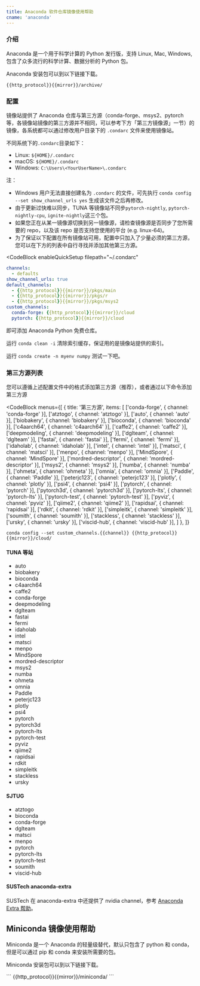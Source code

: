 ```yaml
---
title: Anaconda 软件仓库镜像使用帮助
cname: 'anaconda'
---
```


### 介绍

Anaconda 是一个用于科学计算的 Python 发行版，支持 Linux, Mac, Windows, 包含了众多流行的科学计算、数据分析的 Python 包。

Anaconda 安装包可以到以下链接下载。

<CodeBlock>

```
{{http_protocol}}{{mirror}}/archive/
```

</CodeBlock>

### 配置

镜像站提供了 Anaconda 仓库与第三方源（conda-forge、msys2、pytorch 等，各镜像站镜像的第三方源并不相同，可以参考下方「第三方镜像源」一节）的镜像，各系统都可以通过修改用户目录下的 `.condarc` 文件来使用镜像站。

不同系统下的`.condarc`目录如下：
- Linux: `${HOME}/.condarc`
- macOS: `${HOME}/.condarc`
- Windows: `C:\Users\<YourUserName>\.condarc`

注：
  * Windows 用户无法直接创建名为 `.condarc` 的文件，可先执行 `conda config --set show_channel_urls yes` 生成该文件之后再修改。
  * 由于更新过快难以同步，TUNA 等镜像站不同步`pytorch-nightly`, `pytorch-nightly-cpu`, `ignite-nightly`这三个包。
  * 如果您正在从某一镜像源切换到另一镜像源，请检查镜像源是否同步了您所需要的 repo，以及该 repo 是否支持您使用的平台 (e.g. linux-64)。
  * 为了保证以下配置在所有镜像站可用，配置中只加入了少量必须的第三方源，您可以在下方的列表中自行寻找并添加其他第三方源。

<CodeBlock
  enableQuickSetup
  filepath="~/.condarc"
>

```yaml
channels:
  - defaults
show_channel_urls: true
default_channels:
  - {{http_protocol}}{{mirror}}/pkgs/main
  - {{http_protocol}}{{mirror}}/pkgs/r
  - {{http_protocol}}{{mirror}}/pkgs/msys2
custom_channels:
  conda-forge: {{http_protocol}}{{mirror}}/cloud
  pytorch: {{http_protocol}}{{mirror}}/cloud
```

</CodeBlock>

即可添加 Anaconda Python 免费仓库。

运行 `conda clean -i` 清除索引缓存，保证用的是镜像站提供的索引。

运行 `conda create -n myenv numpy` 测试一下吧。

### 第三方源列表

您可以遵循上述配置文件中的格式添加第三方源（推荐），或者通过以下命令添加第三方源

<CodeBlock
  menus={[
    {
      title: '第三方源',
      items: [
        ['conda-forge', { channel: 'conda-forge' }],
        ['atztogo', { channel: 'atztogo' }],
        ['auto', { channel: 'auto' }],
        ['biobakery', { channel: 'biobakery' }],
        ['bioconda', { channel: 'bioconda' }],
        ['c4aarch64', { channel: 'c4aarch64' }],
        ['caffe2', { channel: 'caffe2' }],
        ['deepmodeling', { channel: 'deepmodeling' }],
        ['dglteam', { channel: 'dglteam' }],
        ['fastai', { channel: 'fastai' }],
        ['fermi', { channel: 'fermi' }],
        ['idaholab', { channel: 'idaholab' }],
        ['intel', { channel: 'intel' }],
        ['matsci', { channel: 'matsci' }],
        ['menpo', { channel: 'menpo' }],
        ['MindSpore', { channel: 'MindSpore' }],
        ['mordred-descriptor', { channel: 'mordred-descriptor' }],
        ['msys2', { channel: 'msys2' }],
        ['numba', { channel: 'numba' }],
        ['ohmeta', { channel: 'ohmeta' }],
        ['omnia', { channel: 'omnia' }],
        ['Paddle', { channel: 'Paddle' }],
        ['peterjc123', { channel: 'peterjc123' }],
        ['plotly', { channel: 'plotly' }],
        ['psi4', { channel: 'psi4' }],
        ['pytorch', { channel: 'pytorch' }],
        ['pytorch3d', { channel: 'pytorch3d' }],
        ['pytorch-lts', { channel: 'pytorch-lts' }],
        ['pytorch-test', { channel: 'pytorch-test' }],
        ['pyviz', { channel: 'pyviz' }],
        ['qiime2', { channel: 'qiime2' }],
        ['rapidsai', { channel: 'rapidsai' }],
        ['rdkit', { channel: 'rdkit' }],
        ['simpleitk', { channel: 'simpleitk' }],
        ['soumith', { channel: 'soumith' }],
        ['stackless', { channel: 'stackless' }],
        ['ursky', { channel: 'ursky' }],
        ['viscid-hub', { channel: 'viscid-hub' }],
      ]
    },
  ]}
>

```
conda config --set custom_channels.{{channel}} {{http_protocol}}{{mirror}}/cloud/
```

</CodeBlock>

#### TUNA 等站

* auto
* biobakery
* bioconda
* c4aarch64
* caffe2
* conda-forge
* deepmodeling
* dglteam
* fastai
* fermi
* idaholab
* intel
* matsci
* menpo
* MindSpore
* mordred-descriptor
* msys2
* numba
* ohmeta
* omnia
* Paddle
* peterjc123
* plotly
* psi4
* pytorch
* pytorch3d
* pytorch-lts
* pytorch-test
* pyviz
* qiime2
* rapidsai
* rdkit
* simpleitk
* stackless
* ursky

#### SJTUG

* atztogo
* bioconda
* conda-forge
* dglteam
* matsci
* menpo
* pytorch
* pytorch-lts
* pytorch-test
* soumith
* viscid-hub

#### SUSTech anaconda-extra

SUSTech 在 anaconda-extra 中还提供了 nvidia channel，参考 [Anaconda Extra 帮助](/anaconda-extra/)。

## Miniconda 镜像使用帮助

Miniconda 是一个 Anaconda 的轻量级替代，默认只包含了 python 和 conda，但是可以通过 pip 和 conda 来安装所需要的包。

Miniconda 安装包可以到以下链接下载。

<CodeBlock>
```
{{http_protocol}}{{mirror}}/miniconda/
```
</CodeBlock>
